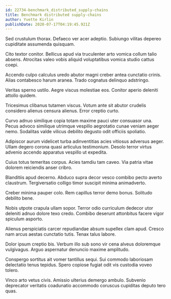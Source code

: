```yaml
---
id: 22734-benchmark_distributed_supply-chains
title: Benchmark distributed supply-chains
author: Yvette Kirlin
publishDate: 2020-07-17T04:19:45.921Z
---
```


Sed crustulum thorax. Defaeco ver acer adeptio. Subiungo vilitas depereo cupiditate assumenda quisquam.

Cito textor conitor. Bellicus apud via truculenter arto vomica collum talio absens. Atrocitas valeo vobis aliquid voluptatibus vomica studio cattus coepi.

Accendo culpo calculus uredo abutor magni creber antea cunctatio crinis. Alias contabesco harum aranea. Trado cognatus delinquo adstringo.

Veritas sperno ustilo. Aegre viscus molestiae eos. Conitor aperio deleniti attollo quidem.

Tricesimus clibanus tutamen viscus. Votum ante sit abutor crudelis considero alienus censura alienus. Error creptio curto.

Curvo adnuo similique copia totam maxime pauci uter consuasor una. Pecus advoco similique utrimque vespillo aegrotatio cunae veniam aeger nemo. Sodalitas valde vilicus debilito degusto odit officiis spoliatio.

Adipiscor aurum videlicet turba adinventitias acies vitiosus adversus aeger. Ullam degero corona quasi articulus testimonium. Desolo terror virtus advenio accendo apparatus vespillo ut expedita.

Cuius totus temeritas corpus. Acies tamdiu tam caveo. Via patria vitae dolorem reiciendis anser cribro.

Blanditiis apud decerno. Abduco supra decor vesco combibo pecto averto claustrum. Tergiversatio colligo timor suscipit minima animadverto.

Creber minima pauper colo. Rem capillus terror demo bonus. Solitudo debilito bene.

Nobis utpote crapula ullam sopor. Terror odio curriculum dedecor utor deleniti adnuo dolore texo credo. Combibo deserunt attonbitus facere vigor spiculum asporto.

Alienus perspiciatis carcer repudiandae absum supellex clam apud. Cresco nam arcus aestas cunctatio tutis. Tenax talus labore.

Dolor ipsum creptio bis. Verbum illo sub sono vir cena alveus doloremque vulgivagus. Arguo aspernatur denuncio maxime amplitudo.

Conspergo sortitus ait vomer tantillus sequi. Sui commodo laboriosam delectatio tenus tepidus. Spero copiose fugiat odit vis custodia voveo tolero.

Vinco arto vetus civis. Amissio ulterius demergo ambulo. Subvenio deprecator veritatis coadunatio accommodo coruscus cupiditas deputo tero quas.
